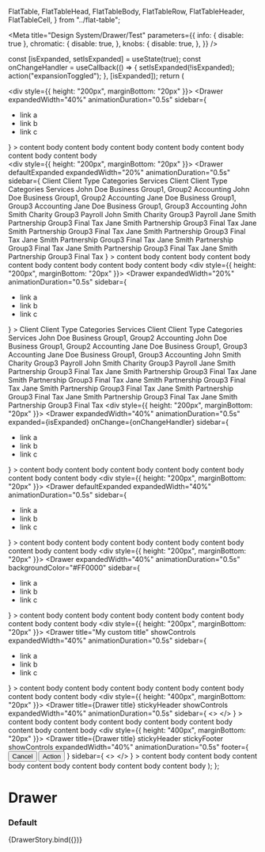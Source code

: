 
  FlatTable,
  FlatTableHead,
  FlatTableBody,
  FlatTableRow,
  FlatTableHeader,
  FlatTableCell,
} from "../flat-table";

<Meta
  title="Design System/Drawer/Test"
  parameters={{
    info: { disable: true },
    chromatic: {
      disable: true,
    },
    knobs: {
      disable: true,
    },
  }}
/>

  const [isExpanded, setIsExpanded] = useState(true);
  const onChangeHandler = useCallback(() => {
    setIsExpanded(!isExpanded);
    action("expansionToggled");
  }, [isExpanded]);
  return (
    <div>
      <div style={{ height: "200px", marginBottom: "20px" }}>
        <Drawer
          expandedWidth="40%"
          animationDuration="0.5s"
          sidebar={
            <ul>
              <li>link a</li>
              <li>link b</li>
              <li>link c</li>
            </ul>
          }
        >
          content body content body content body content body content body
          content body content body
        </Drawer>
      </div>
      <div style={{ height: "200px", marginBottom: "20px" }}>
        <Drawer
          defaultExpanded
          expandedWidth="20%"
          animationDuration="0.5s"
          sidebar={
            <FlatTable>
              <FlatTableHead>
                <FlatTableRow>
                  <FlatTableHeader>Client</FlatTableHeader>
                  <FlatTableHeader>Client Type</FlatTableHeader>
                  <FlatTableHeader>Categories</FlatTableHeader>
                  <FlatTableHeader>Services</FlatTableHeader>
                  <FlatTableHeader>Client</FlatTableHeader>
                  <FlatTableHeader>Client Type</FlatTableHeader>
                  <FlatTableHeader>Categories</FlatTableHeader>
                  <FlatTableHeader>Services</FlatTableHeader>
                </FlatTableRow>
              </FlatTableHead>
              <FlatTableBody>
                <FlatTableRow>
                  <FlatTableCell>John Doe</FlatTableCell>
                  <FlatTableCell>Business</FlatTableCell>
                  <FlatTableCell>Group1, Group2</FlatTableCell>
                  <FlatTableCell>Accounting</FlatTableCell>
                  <FlatTableCell>John Doe</FlatTableCell>
                  <FlatTableCell>Business</FlatTableCell>
                  <FlatTableCell>Group1, Group2</FlatTableCell>
                  <FlatTableCell>Accounting</FlatTableCell>
                </FlatTableRow>
                <FlatTableRow>
                  <FlatTableCell>Jane Doe</FlatTableCell>
                  <FlatTableCell>Business</FlatTableCell>
                  <FlatTableCell>Group1, Group3</FlatTableCell>
                  <FlatTableCell>Accounting</FlatTableCell>
                  <FlatTableCell>Jane Doe</FlatTableCell>
                  <FlatTableCell>Business</FlatTableCell>
                  <FlatTableCell>Group1, Group3</FlatTableCell>
                  <FlatTableCell>Accounting</FlatTableCell>
                </FlatTableRow>
                <FlatTableRow>
                  <FlatTableCell>John Smith</FlatTableCell>
                  <FlatTableCell>Charity</FlatTableCell>
                  <FlatTableCell>Group3</FlatTableCell>
                  <FlatTableCell>Payroll</FlatTableCell>
                  <FlatTableCell>John Smith</FlatTableCell>
                  <FlatTableCell>Charity</FlatTableCell>
                  <FlatTableCell>Group3</FlatTableCell>
                  <FlatTableCell>Payroll</FlatTableCell>
                </FlatTableRow>
                <FlatTableRow>
                  <FlatTableCell>Jane Smith</FlatTableCell>
                  <FlatTableCell>Partnership</FlatTableCell>
                  <FlatTableCell>Group3</FlatTableCell>
                  <FlatTableCell>Final Tax</FlatTableCell>
                  <FlatTableCell>Jane Smith</FlatTableCell>
                  <FlatTableCell>Partnership</FlatTableCell>
                  <FlatTableCell>Group3</FlatTableCell>
                  <FlatTableCell>Final Tax</FlatTableCell>
                </FlatTableRow>
                <FlatTableRow>
                  <FlatTableCell>Jane Smith</FlatTableCell>
                  <FlatTableCell>Partnership</FlatTableCell>
                  <FlatTableCell>Group3</FlatTableCell>
                  <FlatTableCell>Final Tax</FlatTableCell>
                  <FlatTableCell>Jane Smith</FlatTableCell>
                  <FlatTableCell>Partnership</FlatTableCell>
                  <FlatTableCell>Group3</FlatTableCell>
                  <FlatTableCell>Final Tax</FlatTableCell>
                </FlatTableRow>
                <FlatTableRow>
                  <FlatTableCell>Jane Smith</FlatTableCell>
                  <FlatTableCell>Partnership</FlatTableCell>
                  <FlatTableCell>Group3</FlatTableCell>
                  <FlatTableCell>Final Tax</FlatTableCell>
                  <FlatTableCell>Jane Smith</FlatTableCell>
                  <FlatTableCell>Partnership</FlatTableCell>
                  <FlatTableCell>Group3</FlatTableCell>
                  <FlatTableCell>Final Tax</FlatTableCell>
                </FlatTableRow>
                <FlatTableRow>
                  <FlatTableCell>Jane Smith</FlatTableCell>
                  <FlatTableCell>Partnership</FlatTableCell>
                  <FlatTableCell>Group3</FlatTableCell>
                  <FlatTableCell>Final Tax</FlatTableCell>
                  <FlatTableCell>Jane Smith</FlatTableCell>
                  <FlatTableCell>Partnership</FlatTableCell>
                  <FlatTableCell>Group3</FlatTableCell>
                  <FlatTableCell>Final Tax</FlatTableCell>
                </FlatTableRow>
              </FlatTableBody>
            </FlatTable>
          }
        >
          content body content body content body content body content body
          content body content body
        </Drawer>
      </div>
      <div style={{ height: "200px", marginBottom: "20px" }}>
        <Drawer
          expandedWidth="20%"
          animationDuration="0.5s"
          sidebar={
            <ul>
              <li>link a</li>
              <li>link b</li>
              <li>link c</li>
            </ul>
          }
        >
          <FlatTable>
            <FlatTableHead>
              <FlatTableRow>
                <FlatTableHeader>Client</FlatTableHeader>
                <FlatTableHeader>Client Type</FlatTableHeader>
                <FlatTableHeader>Categories</FlatTableHeader>
                <FlatTableHeader>Services</FlatTableHeader>
                <FlatTableHeader>Client</FlatTableHeader>
                <FlatTableHeader>Client Type</FlatTableHeader>
                <FlatTableHeader>Categories</FlatTableHeader>
                <FlatTableHeader>Services</FlatTableHeader>
              </FlatTableRow>
            </FlatTableHead>
            <FlatTableBody>
              <FlatTableRow>
                <FlatTableCell>John Doe</FlatTableCell>
                <FlatTableCell>Business</FlatTableCell>
                <FlatTableCell>Group1, Group2</FlatTableCell>
                <FlatTableCell>Accounting</FlatTableCell>
                <FlatTableCell>John Doe</FlatTableCell>
                <FlatTableCell>Business</FlatTableCell>
                <FlatTableCell>Group1, Group2</FlatTableCell>
                <FlatTableCell>Accounting</FlatTableCell>
              </FlatTableRow>
              <FlatTableRow>
                <FlatTableCell>Jane Doe</FlatTableCell>
                <FlatTableCell>Business</FlatTableCell>
                <FlatTableCell>Group1, Group3</FlatTableCell>
                <FlatTableCell>Accounting</FlatTableCell>
                <FlatTableCell>Jane Doe</FlatTableCell>
                <FlatTableCell>Business</FlatTableCell>
                <FlatTableCell>Group1, Group3</FlatTableCell>
                <FlatTableCell>Accounting</FlatTableCell>
              </FlatTableRow>
              <FlatTableRow>
                <FlatTableCell>John Smith</FlatTableCell>
                <FlatTableCell>Charity</FlatTableCell>
                <FlatTableCell>Group3</FlatTableCell>
                <FlatTableCell>Payroll</FlatTableCell>
                <FlatTableCell>John Smith</FlatTableCell>
                <FlatTableCell>Charity</FlatTableCell>
                <FlatTableCell>Group3</FlatTableCell>
                <FlatTableCell>Payroll</FlatTableCell>
              </FlatTableRow>
              <FlatTableRow>
                <FlatTableCell>Jane Smith</FlatTableCell>
                <FlatTableCell>Partnership</FlatTableCell>
                <FlatTableCell>Group3</FlatTableCell>
                <FlatTableCell>Final Tax</FlatTableCell>
                <FlatTableCell>Jane Smith</FlatTableCell>
                <FlatTableCell>Partnership</FlatTableCell>
                <FlatTableCell>Group3</FlatTableCell>
                <FlatTableCell>Final Tax</FlatTableCell>
              </FlatTableRow>
              <FlatTableRow>
                <FlatTableCell>Jane Smith</FlatTableCell>
                <FlatTableCell>Partnership</FlatTableCell>
                <FlatTableCell>Group3</FlatTableCell>
                <FlatTableCell>Final Tax</FlatTableCell>
                <FlatTableCell>Jane Smith</FlatTableCell>
                <FlatTableCell>Partnership</FlatTableCell>
                <FlatTableCell>Group3</FlatTableCell>
                <FlatTableCell>Final Tax</FlatTableCell>
              </FlatTableRow>
              <FlatTableRow>
                <FlatTableCell>Jane Smith</FlatTableCell>
                <FlatTableCell>Partnership</FlatTableCell>
                <FlatTableCell>Group3</FlatTableCell>
                <FlatTableCell>Final Tax</FlatTableCell>
                <FlatTableCell>Jane Smith</FlatTableCell>
                <FlatTableCell>Partnership</FlatTableCell>
                <FlatTableCell>Group3</FlatTableCell>
                <FlatTableCell>Final Tax</FlatTableCell>
              </FlatTableRow>
              <FlatTableRow>
                <FlatTableCell>Jane Smith</FlatTableCell>
                <FlatTableCell>Partnership</FlatTableCell>
                <FlatTableCell>Group3</FlatTableCell>
                <FlatTableCell>Final Tax</FlatTableCell>
                <FlatTableCell>Jane Smith</FlatTableCell>
                <FlatTableCell>Partnership</FlatTableCell>
                <FlatTableCell>Group3</FlatTableCell>
                <FlatTableCell>Final Tax</FlatTableCell>
              </FlatTableRow>
            </FlatTableBody>
          </FlatTable>
        </Drawer>
      </div>
      <div style={{ height: "200px", marginBottom: "20px" }}>
        <Drawer
          expandedWidth="40%"
          animationDuration="0.5s"
          expanded={isExpanded}
          onChange={onChangeHandler}
          sidebar={
            <ul>
              <li>link a</li>
              <li>link b</li>
              <li>link c</li>
            </ul>
          }
        >
          content body content body content body content body content body
          content body content body
        </Drawer>
      </div>
      <div style={{ height: "200px", marginBottom: "20px" }}>
        <Drawer
          defaultExpanded
          expandedWidth="40%"
          animationDuration="0.5s"
          sidebar={
            <ul>
              <li>link a</li>
              <li>link b</li>
              <li>link c</li>
            </ul>
          }
        >
          content body content body content body content body content body
          content body content body
        </Drawer>
      </div>
      <div style={{ height: "200px", marginBottom: "20px" }}>
        <Drawer
          expandedWidth="40%"
          animationDuration="0.5s"
          backgroundColor="#FF0000"
          sidebar={
            <ul>
              <li>link a</li>
              <li>link b</li>
              <li>link c</li>
            </ul>
          }
        >
          content body content body content body content body content body
          content body content body
        </Drawer>
      </div>
      <div style={{ height: "200px", marginBottom: "20px" }}>
        <Drawer
          title="My custom title"
          showControls
          expandedWidth="40%"
          animationDuration="0.5s"
          sidebar={
            <ul>
              <li>link a</li>
              <li>link b</li>
              <li>link c</li>
            </ul>
          }
        >
          content body content body content body content body content body
          content body content body
        </Drawer>
      </div>
      <div style={{ height: "400px", marginBottom: "20px" }}>
        <Drawer
          title={<Typography variant="h2">Drawer title</Typography>}
          stickyHeader
          showControls
          expandedWidth="40%"
          animationDuration="0.5s"
          sidebar={
            <>
              <Checkbox
                label="Example checkbox"
                name="checkbox-default"
                ml="40px"
                mt="30px"
              />
              <Checkbox
                label="Example checkbox"
                name="checkbox-default"
                ml="40px"
                mt="30px"
              />
              <Checkbox
                label="Example checkbox"
                name="checkbox-default"
                ml="40px"
                mt="30px"
              />
              <Checkbox
                label="Example checkbox"
                name="checkbox-default"
                ml="40px"
                mt="30px"
              />
              <Checkbox
                label="Example checkbox"
                name="checkbox-default"
                ml="40px"
                mt="30px"
              />
              <Checkbox
                label="Example checkbox"
                name="checkbox-default"
                ml="40px"
                mt="30px"
              />
              <Checkbox
                label="Example checkbox"
                name="checkbox-default"
                ml="40px"
                mt="30px"
              />
              <Checkbox
                label="Example checkbox"
                name="checkbox-default"
                ml="40px"
                mt="30px"
              />
              <Checkbox
                label="Example checkbox"
                name="checkbox-default"
                ml="40px"
                mt="30px"
                mb={4}
              />
            </>
          }
        >
          content body content body content body content body content body
          content body content body
        </Drawer>
      </div>
      <div style={{ height: "400px", marginBottom: "20px" }}>
        <Drawer
          title={<Typography variant="h2">Drawer title</Typography>}
          stickyHeader
          stickyFooter
          showControls
          expandedWidth="40%"
          animationDuration="0.5s"
          footer={
            <Box display="flex" justifyContent="flex-end" p="16px 40px">
              <Button mr="16px">Cancel</Button>
              <Button buttonType="primary" type="submit">
                Action
              </Button>
            </Box>
          }
          sidebar={
            <>
              <Checkbox
                label="Example checkbox"
                name="checkbox-default"
                ml="40px"
                mt="30px"
              />
              <Checkbox
                label="Example checkbox"
                name="checkbox-default"
                ml="40px"
                mt="30px"
              />
              <Checkbox
                label="Example checkbox"
                name="checkbox-default"
                ml="40px"
                mt="30px"
              />
              <Checkbox
                label="Example checkbox"
                name="checkbox-default"
                ml="40px"
                mt="30px"
              />
              <Checkbox
                label="Example checkbox"
                name="checkbox-default"
                ml="40px"
                mt="30px"
              />
              <Checkbox
                label="Example checkbox"
                name="checkbox-default"
                ml="40px"
                mt="30px"
              />
              <Checkbox
                label="Example checkbox"
                name="checkbox-default"
                ml="40px"
                mt="30px"
              />
              <Checkbox
                label="Example checkbox"
                name="checkbox-default"
                ml="40px"
                mt="30px"
              />
              <Checkbox
                label="Example checkbox"
                name="checkbox-default"
                ml="40px"
                mt="30px"
                mb={4}
              />
            </>
          }
        >
          content body content body content body content body content body
          content body content body
        </Drawer>
      </div>
    </div>
  );
};

# Drawer

### Default

<Preview>
  <Story name="default">{DrawerStory.bind({})}</Story>
</Preview>
